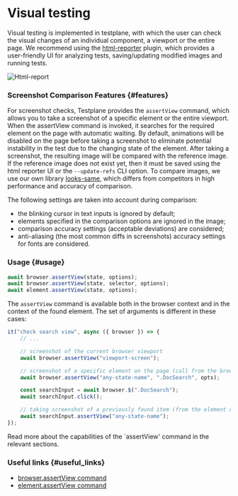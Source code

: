# Visual testing

Visual testing is implemented in testplane, with which the user can check the visual changes of an individual component, a viewport or the entire page.
We recommend using the [html-reporter][html-reporter] plugin, which provides a user-friendly UI for analyzing tests, saving/updating modified images and running tests.

![Html-report](/img/docs/html-reporter/html-reporter.overview.png)

### Screenshot Comparison Features {#features}

For screenshot checks, Testplane provides the `assertView` command, which allows you to take a screenshot of a specific element or the entire viewport.
When the assertView command is invoked, it searches for the required element on the page with automatic waiting. By default, animations will be disabled on the page before taking a screenshot to eliminate potential instability in the test due to the changing state of the element.
After taking a screenshot, the resulting image will be compared with the reference image. If the reference image does not exist yet, then it must be saved using the html reporter UI or the `--update-refs` CLI option.
To compare images, we use our own library [looks-same][looks-same], which differs from competitors in high performance and accuracy of comparison.

The following settings are taken into account during comparison:

-   the blinking cursor in text inputs is ignored by default;
-   elements specified in the comparison options are ignored in the image;
-   comparison accuracy settings (acceptable deviations) are considered;
-   anti-aliasing (the most common diffs in screenshots) accuracy settings for fonts are considered.

### Usage {#usage}

```typescript
await browser.assertView(state, options);
await browser.assertView(state, selector, options);
await element.assertView(state, options);
```

The `assertView` command is available both in the browser context and in the context of the found element. The set of arguments is different in these cases:

```typescript
it("check search view", async ({ browser }) => {
    // ...

    // screenshot of the current browser viewport
    await browser.assertView("viewport-screen");

    // screenshot of a specific element on the page (call from the browser context)
    await browser.assertView("any-state-name", ".DocSearch", opts);

    const searchInput = await browser.$(".DocSearch");
    await searchInput.click();

    // taking screenshot of a previously found item (from the element context)
    await searchInput.assertView("any-state-name");
});
```

Read more about the capabilities of the `assertView' command in the relevant sections.

### Useful links {#useful_links}

-   [browser.assertView command][browser-command]
-   [element.assertView command][element-command]

[html-reporter]: ../../html-reporter/html-reporter-setup
[looks-same]: https://github.com/gemini-testing/looks-same
[browser-command]: https://testplane.io/docs/v8/commands/browser/assertView/
[element-command]: https://testplane.io/docs/v8/commands/element/assertView/
